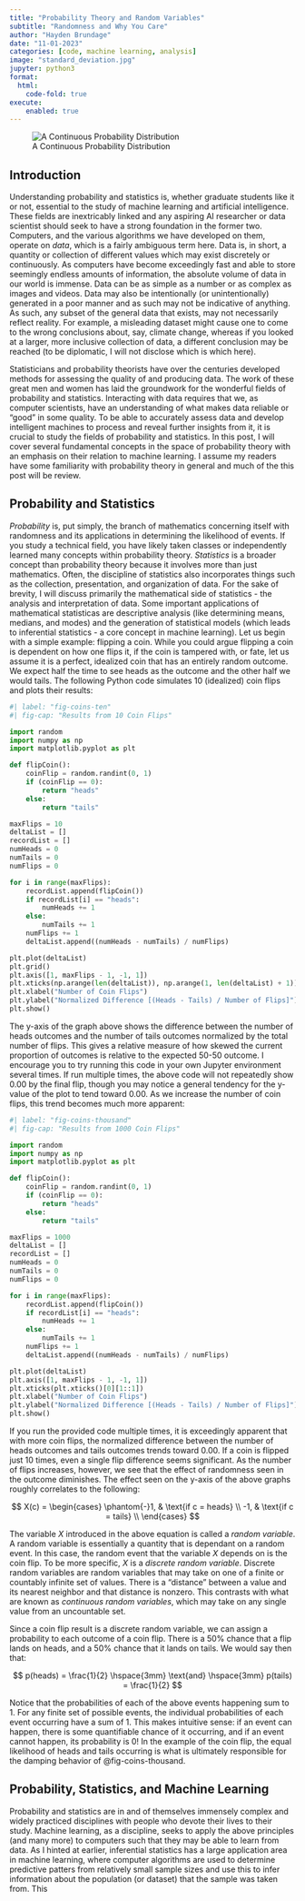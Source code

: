 ```yaml
---
title: "Probability Theory and Random Variables"
subtitle: "Randomness and Why You Care"
author: "Hayden Brundage"
date: "11-01-2023"
categories: [code, machine learning, analysis]
image: "standard_deviation.jpg"
jupyter: python3
format:
  html:
    code-fold: true
execute:
    enabled: true
---
```


![A Continuous Probability Distribution](standard_deviation.jpg)

## Introduction
Understanding probability and statistics is, whether graduate students like it or not, essential to the study of machine learning and artificial intelligence. These fields are inextricably linked and any aspiring AI researcher or data scientist should seek to have a strong foundation in the former two. Computers, and the various algorithms we have developed on them, operate on *data*, which is a fairly ambiguous term here. Data is, in short, a quantity or collection of different values which may exist discretely or continuously. As computers have become exceedingly fast and able to store seemingly endless amounts of information, the absolute volume of data in our world is immense. Data can be as simple as a number or as complex as images and videos. Data may also be intentionally (or unintentionally) generated in a poor manner and as such may not be indicative of anything. As such, any subset of the general data that exists, may not necessarily reflect reality. For example, a misleading dataset might cause one to come to the wrong conclusions about, say, climate change, whereas if you looked at a larger, more inclusive collection of data, a different conclusion may be reached (to be diplomatic, I will not disclose which is which here).

Statisticians and probability theorists have over the centuries developed methods for assessing the quality of and producing data. The work of these great men and women has laid the groundwork for the wonderful fields of probability and statistics. Interacting with data requires that we, as computer scientists, have an understanding of what makes data reliable or "good" in some quality. To be able to accurately assess data and develop intelligent machines to process and reveal further insights from it, it is crucial to study the fields of probability and statistics. In this post, I will cover several fundamental concepts in the space of probability theory with an emphasis on their relation to machine learning. I assume my readers have some familiarity with probability theory in general and much of the this post will be review. 

## Probability and Statistics
*Probability* is, put simply, the branch of mathematics concerning itself with randomness and its applications in determining the likelihood of events. If you study a technical field, you have likely taken classes or independently learned many concepts within probability theory. *Statistics* is a broader concept than probability theory because it involves more than just mathematics. Often, the discipline of statistics also incorporates things such as the collection, presentation, and organization of data. For the sake of brevity, I will discuss primarily the mathematical side of statistics - the analysis and interpretation of data. Some important applications of mathematical statisticas are descriptive analysis (like determining means, medians, and modes) and the generation of statistical models (which leads to inferential statistics - a core concept in machine learning). Let us begin with a simple example: flipping a coin. While you could argue flipping a coin is dependent on how one flips it, if the coin is tampered with, or fate, let us assume it is a perfect, idealized coin that has an entirely random outcome. We expect half the time to see heads as the outcome and the other half we would tails. The following Python code simulates 10 (idealized) coin flips and plots their results:

```python
#| label: "fig-coins-ten"
#| fig-cap: "Results from 10 Coin Flips"

import random
import numpy as np
import matplotlib.pyplot as plt

def flipCoin():
    coinFlip = random.randint(0, 1)
    if (coinFlip == 0):
        return "heads"
    else:
        return "tails"

maxFlips = 10
deltaList = []
recordList = []
numHeads = 0
numTails = 0
numFlips = 0

for i in range(maxFlips):
    recordList.append(flipCoin())
    if recordList[i] == "heads":
        numHeads += 1
    else:
        numTails += 1
    numFlips += 1
    deltaList.append((numHeads - numTails) / numFlips)

plt.plot(deltaList)
plt.grid()
plt.axis([1, maxFlips - 1, -1, 1])
plt.xticks(np.arange(len(deltaList)), np.arange(1, len(deltaList) + 1))
plt.xlabel("Number of Coin Flips")
plt.ylabel("Normalized Difference [(Heads - Tails) / Number of Flips]")
plt.show()
```

The y-axis of the graph above shows the difference between the number of heads outcomes and the number of tails outcomes normalized by the total number of flips. This gives a relative measure of how skewed the current proportion of outcomes is relative to the expected 50-50 outcome. I encourage you to try running this code in your own Jupyter environment several times. If run multiple times, the above code will not repeatedly show 0.00 by the final flip, though you may notice a general tendency for the y-value of the plot to tend toward 0.00. As we increase the number of coin flips, this trend becomes much more apparent:

```python
#| label: "fig-coins-thousand"
#| fig-cap: "Results from 1000 Coin Flips"

import random
import numpy as np
import matplotlib.pyplot as plt

def flipCoin():
    coinFlip = random.randint(0, 1)
    if (coinFlip == 0):
        return "heads"
    else:
        return "tails"

maxFlips = 1000
deltaList = []
recordList = []
numHeads = 0
numTails = 0
numFlips = 0

for i in range(maxFlips):
    recordList.append(flipCoin())
    if recordList[i] == "heads":
        numHeads += 1
    else:
        numTails += 1
    numFlips += 1
    deltaList.append((numHeads - numTails) / numFlips)

plt.plot(deltaList)
plt.axis([1, maxFlips - 1, -1, 1])
plt.xticks(plt.xticks()[0][1::1])
plt.xlabel("Number of Coin Flips")
plt.ylabel("Normalized Difference [(Heads - Tails) / Number of Flips]")
plt.show()
```

If you run the provided code multiple times, it is exceedingly apparent that with more coin flips, the normalized difference between the number of heads outcomes and tails outcomes trends toward 0.00. If a coin is flipped just 10 times, even a single flip difference seems significant. As the number of flips increases, however, we see that the effect of randomness seen in the outcome diminishes. The effect seen on the y-axis of the above graphs roughly correlates to the following:

$$
X(c) = \begin{cases}
            \phantom{-}1, & \text{if c = heads} \\
            -1, & \text{if c = tails} \\
        \end{cases}
$$

The variable $X$ introduced in the above equation is called a *random variable*. A random variable is essentially a quantity that is dependant on a random event. In this case, the random event that the variable $X$ depends on is the coin flip. To be more specific, $X$ is a *discrete random variable*. Discrete random variables are random variables that may take on one of a finite or countably infinite set of values. There is a "distance" between a value and its nearest neighbor and that distance is nonzero. This contrasts with what are known as *continuous random variables*, which may take on any single value from an uncountable set.

Since a coin flip result is a discrete random variable, we can assign a probability to each outcome of a coin flip. There is a 50% chance that a flip lands on heads, and a 50% chance that it lands on tails. We would say then that:

$$
p(heads) = \frac{1}{2} \hspace{3mm} \text{and} \hspace{3mm} p(tails) = \frac{1}{2}
$$

Notice that the probabilities of each of the above events happening sum to 1. For any finite set of possible events, the individual probabilities of each event occurring have a sum of 1. This makes intuitive sense: if an event can happen, there is some quantifiable chance of it occurring, and if an event cannot happen, its probability is 0! In the example of the coin flip, the equal likelihood of heads and tails occurring is what is ultimately responsible for the damping behavior of @fig-coins-thousand.

## Probability, Statistics, and Machine Learning
Probability and statistics are in and of themselves immensely complex and widely practiced disciplines with people who devote their lives to their study. Machine learning, as a discipline, seeks to apply the above principles (and many more) to computers such that they may be able to learn from data. As I hinted at earlier, inferential statistics has a large application area in machine learning, where computer algorithms are used to determine predictive patters from relatively small sample sizes and use this to infer information about the population (or dataset) that the sample was taken from. This 